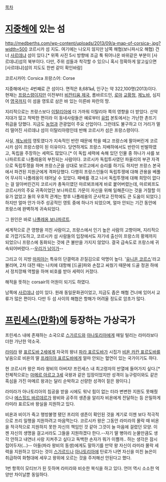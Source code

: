 [[목차]]
= [[지중해]]에 있는 섬 =
http://medberths.com/wp-content/uploads/2013/09/a-map-of-corsica-.jpg?width=500
코르시카 섬 지도. 여기에는 나오지 않지만 남쪽 해협(보니파시오 해협) 건너 [[사르데냐]] 섬이 있다.[* 위쪽 사진 5시 방향에 조금 툭 튀어나온 바위같은 부분이 [사르데냐]섬의 북부이다. 다만, 주위 섬들과 착각할 수 있으니 혹시 정확하게 알고싶으면 [사르데냐]섬의 지도도 한번 같이 확인바람]

코르시카어: Corsica
프랑스어: Corse

지중해에서는 4번째로 큰 섬이다. 면적은 8,681㎢, 인구는 약 322,100명(2013)이다. 현재는 [[프랑스]]령이지만 이전부터 [[비잔티움 제국]], 롬바르드인, [[로마]] [[교황청]], [[제노바]], 심지어 [[영국]]까지 이 섬을 영토로 삼은 바 있는 이른바 파란의 땅.

지리적으로는 프랑스보다 [[이탈리아]]에 더 가까워 이탈리아 쪽의 영향을 더 받았다. 산악지대가 많고 척박한 편이라 이 동네사람들은 예로부터 [[유럽]] 본토에서는 가난한 촌뜨기 취급을 당했다. 지금도 [[농업]]과 관광업이 주요 산업이다. 그런데도 불구하고 더 거리가 멀리 떨어진 사르데냐 섬이 이탈리아령인데 반해 코르시카 섬은 프랑스령이다.

사실, [[제노바]]의 영토였다가 지속적인 반란 때문에 학을 떼고 프랑스에 팔아버린게 코르시카 섬이 프랑스령이 된 이유이다. 당연하게도 프랑스 지배하에서도 반란이 빈발하였고, 독립을 주장하는 세력도 많았다.[* 이 독립 세력에 속해 있던 인물 중 하나가 샤를 보나파르트로 나폴레옹의 부친되는 사람이다. 코르시카 독립투사였던 파울리의 부관 자격으로 독립투쟁을 하며 프랑스군을 상대로 보르고에서 승리를 하기도 하지만 프랑스 본국에서 파견된 지원군에게 격파당했다. 다행히 프랑스인들이 독립투쟁에 대해 관용을 베풀어 무사히 나폴레옹이 태어날 수 있었다. 패배를 겪고 나서 독립투쟁에 대해 희망이 없다는 걸 알아버린건지 코르시카 총독이였던 마르뵈프에게 바로 붙어버렸는데, 마르뵈프도 코르시카의 주요 귀족이었던 보나파르트 가문이 자신을 위해 일해준다는 것을 거절할 이유가 없었고 둘의 우호적 관계는 향후 나폴레옹의 군사학교 진학에도 큰 도움이 되었다.] 하지만 얼마 안가 아주 성공적인 영토 중에 하나가 되었으며, 얼마 안되는 기간 동안에 프랑스에 완벽하게 귀속되었다.

그 원인은 바로 [[나폴레옹 보나파르트]].

세계적으로 큰 영향을 끼친 사람이고, 프랑스에서 인기 높은 사람의 고향이며, 지리적으로 가깝기도하고, 코르시카 섬 사람들의 입장에서도 자기네 출신이 프랑스의 황제까지 되었으니 프랑스에 동화되는 것에 큰 불만을 가지지 않았다. 결국 급속도로 프랑스에 귀속되어버렸다.--[[우리가 남이가]]--

그리고 이 지방 [[마피아]]는 특유의 단결력과 끈질김으로 악명이 높다. '[[유니온 코르스]]'라고 불리며, 2차 대전 때는 나치에 대항해 [드골]파와 손잡고 싸웠기 때문에 드골 정권 하에서 정치깡패 역할을 하며 비호를 받아 세력이 커졌다.

해적을 뜻하는 corsair의 어원이 되기도 하였다.

남쪽에 [[사르데냐]] 섬이 있다. 원래 동일문화권이었고, 지금도 좁은 해협 건너에 있어서 교류가 많은 편이다. 다만 두 섬 사이의 해협은 항해가 어려울 정도로 암초가 많다.
= [[프린세스(만화)]]에 등장하는 가상국가 =
프린세스 내에 존재하는 소국으로 [[스가르드]]와 [[아나토리아]]에게 매일 털리는 라미라보다 더한 가난한 약소국.

[[라미라]] 왕 [[표르도바 2세]]에게 자국의 왕녀 [[파라 표르도바]]가 시집가 [[비욘 카칸 표르도바]]를 낳음으로 비욘의 딸 [[프레이야 표르도바]]에게 얼마 안되는 혈연이 있는 국가이기도 하다.

현 코르시카 왕은 파라 왕비의 아버지! 프린세스 내 최고령자의 반열에 들어가지 싶다.[* 전체적으로는 [[마메르 아르고 3세]] 국왕과 같은 입장이었지만 성격이 능구렁이와도 같은 흑심을 가진 마메르 왕과는 달리 순박하고 선량한 성격이 짙은 왕이다.]

라미라가 아나토리아의 침공을 받을 시에도 워낙 힘이 없는 터라 변변한 지원도 못해줬으나 [[에스힐드 바르데르]]가 왕비와 공주의 생존을 알리자 비욘에게 전달하는 등 은밀하게 라미라 표르도바 왕실을 지원하고 있다.

비욘과 비이가 죽고 행방불명 됐던 프리의 생존이 확인된 것을 계기로 이젠 보다 적극적으로 프리 일행을 지원하려고 마음먹는다. 코르시카 왕은 그동안 라미라의 몰락 때 비욘을 적극적으로 지원하지 못한 자신의 책임인 것 같아 그것이 늘 마음에 걸렸던 모양. 이젠 자신의 생명을 걸고서라도 그들을 지원하겠다 한다.--자기 딸 병아리 눈물만큼도 생각 안하고 내연녀 사랑 지켜주고 싶다고 독백한 손자가 뭐가 이쁠까.. 하는 생각은 잠시 접어두자(...)-- 아들(파라 왕비의 동생)에게도 말하기를 만약 왕 자신이 라미라 몰락 세력을 지원하고 있다는 것이 [[스가르드]]나 [[아나토리아]]에 탄로가 나면 자신을 미친 늙은이 취급하여 화형대에 세우고 왕위에 오르는 것을 주저해선 안된다고 했다.

1번 항목이 모티브가 된 듯하며 라미라와 비슷한 복식을 하고 있다. 언어 역시 소소한 억양만 차이날뿐 동일하다.
